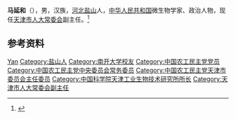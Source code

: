 '''马延和'''（{{bd|1961年|10月|}}），男，汉族，[[河北|河北]][[盐山县|盐山]]人，[[中华人民共和国|中华人民共和国]]微生物学家、政治人物，现任[[天津市人大常委会|天津市人大常委会]]副主任。<ref>{{Cite web|title=陈浙闽、张庆恩、马延和当选天津市人大常委会副主任(图 简历)|url=http://district.ce.cn/newarea/sddy/202101/29/t20210129_36273648_2.shtml|accessdate=2021-01-29|work=中国经济网|archive-date=2021-02-03|archive-url=https://web.archive.org/web/20210203084653/http://district.ce.cn/newarea/sddy/202101/29/t20210129_36273648_2.shtml|dead-url=no}}</ref>

== 参考资料 ==
{{reflist}}

{{天津市领导人}}
{{Navboxes
| title  = 马延和在[[中国农工民主党|中国农工民主党]]的职务
| list1  =
{{中国农工民主党第十六届中央委员会}}
}}

{{Authority control}}
{{DEFAULTSORT:Ma马}}
[[Category:马姓|Yan]]
[[Category:盐山人|Category:盐山人]]
[[Category:南开大学校友|Category:南开大学校友]]
[[Category:中国农工民主党党员|Category:中国农工民主党党员]]
[[Category:中国农工民主党中央委员会常务委员|Category:中国农工民主党中央委员会常务委员]]
[[Category:中国农工民主党天津市委员会主任委员|Category:中国农工民主党天津市委员会主任委员]]
[[Category:中国科学院天津工业生物技术研究所所长|Category:中国科学院天津工业生物技术研究所所长]]
[[Category:天津市人大常委会副主任|Category:天津市人大常委会副主任]]

{{中国人物小作品}}